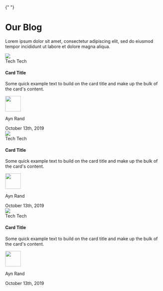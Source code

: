 {" "}

<div className="container my-5 py-5">
  <div className="row justify-content-center mb-4">
    <div className="col-md-7 align-self-center">
      <h1 className="fw-bold text-center">Our Blog</h1>
      <p className="lead text-dark text-center">
        Lorem ipsum dolor sit amet, consectetur adipiscing elit, sed do eiusmod
        tempor incididunt ut labore et dolore magna aliqua.
      </p>
    </div>
  </div>
  <div className="row justify-content-center">
    <div className="col-md-4 align-self-center">
      <div className="card border-0">
        <img className="card-img-top rounded" src="/blog/blog-image-one.jpg" />
        <div className="card-body ps-0">
          <span className="badge rounded-pill bg-primary mb-2">Tech</span>
          <span className="badge rounded-pill bg-success mb-2 ms-3">Tech</span>
          <h4 className="card-title mb-2 fw-bold text-dark">Card Title</h4>
          <p className="card-text mb-2 text-muted">
            Some quick example text to build on the card title and make up the
            bulk of the card's content.
          </p>
          <div className="d-flex flex-row">
            <div className="p-2">
              <img
                className="img-fluid rounded-circle"
                src="/profile/profile-one.jpg"
                width="50"
              />
            </div>
            <div className="p-2">
              <p className="text-dark fw-bold m-0">Ayn Rand</p>
              <span className="text-muted">October 13th, 2019</span>
            </div>
          </div>
        </div>
      </div>
    </div>
    <div className="col-md-4 align-self-center">
      <div className="card border-0">
        <img className="card-img-top rounded" src="/blog/blog-image-one.jpg" />
        <div className="card-body ps-0">
          <span className="badge rounded-pill bg-primary mb-2">Tech</span>
          <span className="badge rounded-pill bg-success mb-2 ms-3">Tech</span>
          <h4 className="card-title mb-2 fw-bold text-dark">Card Title</h4>
          <p className="card-text mb-2 text-muted">
            Some quick example text to build on the card title and make up the
            bulk of the card's content.
          </p>
          <div className="d-flex flex-row">
            <div className="p-2">
              <img
                className="img-fluid rounded-circle"
                src="/profile/profile-one.jpg"
                width="50"
              />
            </div>
            <div className="p-2">
              <p className="text-dark fw-bold m-0">Ayn Rand</p>
              <span className="text-muted">October 13th, 2019</span>
            </div>
          </div>
        </div>
      </div>
    </div>
    <div className="col-md-4 align-self-center">
      <div className="card border-0">
        <img className="card-img-top rounded" src="/blog/blog-image-one.jpg" />
        <div className="card-body ps-0">
          <span className="badge rounded-pill bg-primary mb-2">Tech</span>
          <span className="badge rounded-pill bg-success mb-2 ms-3">Tech</span>
          <h4 className="card-title mb-2 fw-bold text-dark">Card Title</h4>
          <p className="card-text mb-2 text-muted">
            Some quick example text to build on the card title and make up the
            bulk of the card's content.
          </p>
          <div className="d-flex flex-row">
            <div className="p-2">
              <img
                className="img-fluid rounded-circle"
                src="/profile/profile-one.jpg"
                width="50"
              />
            </div>
            <div className="p-2">
              <p className="text-dark fw-bold m-0">Ayn Rand</p>
              <span className="text-muted">October 13th, 2019</span>
            </div>
          </div>
        </div>
      </div>
    </div>
  </div>
</div>
